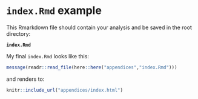 # `index.Rmd` example

This Rmarkdown file should contain your analysis and be saved in the root directory:

**`index.Rmd`**

My final `index.Rmd` looks like this:


```r

message(readr::read_file(here::here("appendices","index.Rmd")))

```

and renders to:

```r
knitr::include_url("appendices/index.html")
```